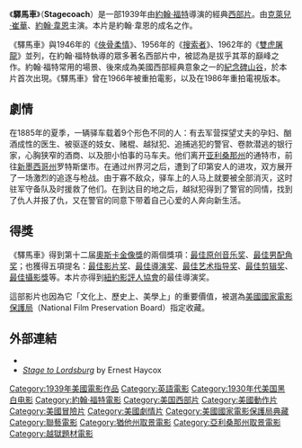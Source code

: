 {{noteTA
|T=zh-tw:驛馬車; zh-cn:关山飞渡;
|G1=Show
|1=zh-tw:驛馬車; zh-cn:关山飞渡;
}}
{{Infobox_Film  |
  name     = 驛馬車<br />Stagecoach |
  image          = Stagecoach movieposter.jpg |
caption= 原版电影海报|
  producer         = [[Walter_Wanger|Walter Wanger]] ([[Executive_producer|Executive producer]]) |
  director       = [[約翰·福特|約翰·福特]] |
  writer         = [[Dudley_Nichols|Dudley Nichols]] & [[Ben_Hecht|Ben Hecht]], based on story by [[Ernest_Haycox|Ernest Haycox]] |
  starring       = [[克萊兒·崔華|克萊兒·崔華]] Claire Trevor<br />[[約翰·韋恩|約翰·韋恩]] John Wayne<br />[[Andy_Devine|Andy Devine]]<br />[[John_Carradine|John Carradine]]<br />[[Thomas_Mitchell|Thomas Mitchell]]<br />[[Louise_Platt|Louise Platt]]<br />[[乔治·班克罗夫特_(演员)|George Bancroft]]<br />[[Donald_Meek|Donald Meek]]<br />[[Tim_Holt|Tim Holt]]<br />[[Tom_Tyler|Tom Tyler]] |
  music         = [[Gerard_Carbonara|Gerard Carbonara]] |
cinematography = [[Bert_Glennon|Bert Glennon]] |
  editing         = [[Otho_Lovering|Otho Lovering]]<br />[[Dorothy_Spencer|Dorothy Spencer]]<br />[[Walter_Reynolds|Walter Reynolds]] |
  distributor    = [[聯藝|聯藝]]  |
  released   = {{flagicon|USA}} 1939年2月15日 |
  runtime        = 96分鐘 |
  imdb_id       = tt0031971 |
  amg_id = 1:46399 |
language = [[英語|英語]] |
}}

《'''驛馬車'''》（'''Stagecoach'''）是一部1939年由[[約翰·福特|約翰·福特]]導演的經典[[西部片|西部片]]。由[[克萊兒·崔華|克萊兒·崔華]]、[[約翰·韋恩|約翰·韋恩]]主演。本片是約翰·韋恩的成名之作。

《驛馬車》與1946年的《[[俠骨柔情|俠骨柔情]]》、1956年的《[[搜索者|搜索者]]》、1962年的《[[雙虎屠龍|雙虎屠龍]]》並列，在約翰·福特執導的眾多著名西部片中，被認為是拔乎其萃的巔峰之作。約翰·福特常用的場景、後來成為美國西部經典意象之一的[[紀念碑山谷|紀念碑山谷]]，於本片首次出現。《驛馬車》曾在1966年被重拍電影，以及在1986年重拍電視版本。

== 劇情 ==
在1885年的夏季，一辆驿车载着9个形色不同的人：有去军营探望丈夫的孕妇、酗酒成性的医生、被驱逐的妓女、赌棍、越狱犯、追捕逃犯的警官、卷款潜逃的银行家，心胸狭窄的酒商、以及胆小怕事的马车夫。他们离开[[亚利桑那州|亚利桑那州]]的通特市，前往[[新墨西哥州|新墨西哥州]]罗特斯堡市。在通过州界河之后，遭到了印第安人的进攻，双方展开了一场激烈的追逐与枪战。由于寡不敌众，驿车上的人马上就要被全部消灭，这时驻军守备队及时援救了他们。在到达目的地之后，越狱犯得到了警官的同情，找到了仇人并报了仇，又在警官的同意下带着自己心爱的人奔向新生活。

== 得獎 ==
《驛馬車》得到第十二届[[奧斯卡金像獎|奧斯卡金像獎]]的兩個獎項：[[奧斯卡最佳原创音乐奖|最佳原创音乐奖]]、[[奥斯卡最佳男配角奖|最佳男配角奖]]；也獲得五項提名：[[奥斯卡最佳影片奖|最佳影片奖]]、[[奥斯卡最佳導演奖|最佳導演奖]]、[[奥斯卡最佳艺术指导奖|最佳艺术指导奖]]、[[奥斯卡最佳剪辑奖|最佳剪辑奖]]、[[奧斯卡最佳攝影獎|最佳攝影獎]]等。本片亦得到[[紐約影評人協會|紐約影評人協會]]的最佳導演奖。

這部影片也因為它「文化上、歷史上、美學上」的重要價值，被選為[[美國國家電影保護局|美國國家電影保護局]]（National Film Preservation Board）指定收藏。

== 外部連結 ==
* {{imdb title|0031971|Stagecoach}}
* [https://web.archive.org/web/20070105152515/http://thenostalgialeague.com/olmag/haycox.html ''Stage to Lordsburg''] by Ernest Haycox

{{Authority control}}
{{DEFAULTSORT:Stagecoach}}

[[Category:1939年美國電影作品|Category:1939年美國電影作品]]
[[Category:英語電影|Category:英語電影]]
[[Category:1930年代美国黑白电影|Category:1930年代美国黑白电影]]
[[Category:約翰·福特電影|Category:約翰·福特電影]]
[[Category:美国西部片|Category:美国西部片]]
[[Category:美國動作片|Category:美國動作片]] 
[[Category:美國冒險片|Category:美國冒險片]]
[[Category:美國劇情片|Category:美國劇情片]]
[[Category:美國國家電影保護局典藏|Category:美國國家電影保護局典藏]]
[[Category:聯藝電影|Category:聯藝電影]]
[[Category:猶他州取景電影|Category:猶他州取景電影]]
[[Category:亞利桑那州取景電影|Category:亞利桑那州取景電影]]
[[Category:越獄題材電影|Category:越獄題材電影]]